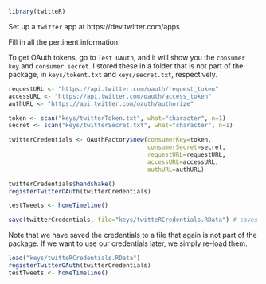 <!--
  %\VignetteEngine{knitr}
  %\VignetteIndexEntry{Setting Up Accounts}
-->

```r
library(twitteR)
```

Set up a `twitter` app at https://dev.twitter.com/apps

Fill in all the pertinent information.

To get OAuth tokens, go to `Test OAuth`, and it will show you the `consumer key` and `consumer secret`. I stored these in a folder that is not part of the package, in `keys/tokent.txt` and `keys/secret.txt`, respectively.

```r
requestURL <- "https://api.twitter.com/oauth/request_token"
accessURL <- "https://api.twitter.com/oauth/access_token"
authURL <- "https://api.twitter.com/oauth/authorize"

token <- scan("keys/twitterToken.txt", what="character", n=1)
secret <- scan("keys/twitterSecret.txt", what="character", n=1)

twitterCredentials <- OAuthFactory$new(consumerKey=token,
                                       consumerSecret=secret,
                                       requestURL=requestURL,
                                       accessURL=accessURL,
                                       authURL=authURL)

twitterCredentials$handshake()
registerTwitterOAuth(twitterCredentials)

testTweets <- homeTimeline()

save(twitterCredentials, file="keys/twitteRCredentials.RData") # saves for further use
```

Note that we have saved the credentials to a file that again is not part of the package. If we want to use our credentials later, we simply re-load them.

```r
load("keys/twitteRCredentials.RData")
registerTwitterOAuth(twitterCredentials)
testTweets <- homeTimeline()
```

